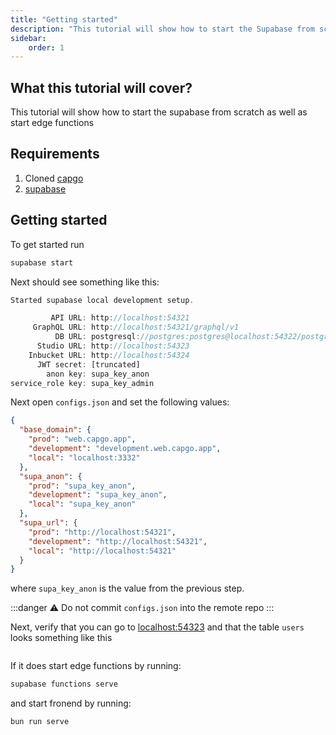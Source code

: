```yaml
---
title: "Getting started"
description: "This tutorial will show how to start the Supabase from scratch as well as start edge functions, to run Capgo on your own"
sidebar:
    order: 1
---
```


## What this tutorial will cover?

This tutorial will show how to start the supabase from scratch as well as start edge functions 

## Requirements
 1. Cloned [capgo](https://github.com/Cap-go/capgo)
 3. [supabase](https://supabase.com/)

## Getting started

To get started run
```bash
supabase start
```

Next should see something like this:
```js
Started supabase local development setup.

         API URL: http://localhost:54321
     GraphQL URL: http://localhost:54321/graphql/v1
          DB URL: postgresql://postgres:postgres@localhost:54322/postgres
      Studio URL: http://localhost:54323
    Inbucket URL: http://localhost:54324
      JWT secret: [truncated]
        anon key: supa_key_anon
service_role key: supa_key_admin
```

Next open `configs.json` and set the following values:
```json
{
  "base_domain": {
    "prod": "web.capgo.app",
    "development": "development.web.capgo.app",
    "local": "localhost:3332"
  },
  "supa_anon": {
    "prod": "supa_key_anon",
    "development": "supa_key_anon",
    "local": "supa_key_anon"
  },
  "supa_url": {
    "prod": "http://localhost:54321",
    "development": "http://localhost:54321",
    "local": "http://localhost:54321"
  }
}
```

where `supa_key_anon` is the value from the previous step.

:::danger
⚠️ Do not commit `configs.json` into the remote repo
:::

Next, verify that you can go to [localhost:54323](http://localhost:54323/projects) and that the table `users` looks something like this

<figure><img src="/supabase.webp" alt="" /><figcaption></figcaption></figure>

If it does start edge functions by running:

```bash
supabase functions serve
```

and start fronend by running:
```bash
bun run serve
```
